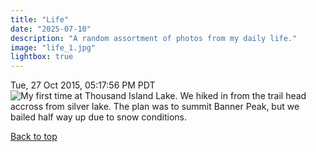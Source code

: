 ```yaml
---
title: "Life"
date: "2025-07-10"
description: "A random assortment of photos from my daily life."
image: "life_1.jpg"
lightbox: true
---
```


::: {.figure-container}
<span class="badge bg-info">Tue, 27 Oct 2015, 05:17:56 PM PDT</span>
![My first time at Thousand Island Lake. We hiked in from the trail head accross from silver lake. The plan was to summit Banner Peak, but we bailed half way up due to snow conditions.](life_1.jpg){group="life"}
:::

<div class="btn-group-vertical">
  <a href="index.qmd" class="btn btn-primary" role="button">Back to top</a>
</div>
